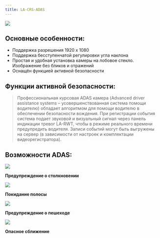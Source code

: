 ```yaml
---
title: LA-CRS-ADAS
---
```


![](/img/ADAS-small-cutout.png)

## **Основные особенности:**

* Поддержка разрешения 1920 х 1080
* Поддержка бесступенчатой регулировки угла наклона
* Простая и удобная установка камеры на лобовое стекло. Изображение без бликов и отражений
* Оснащён функцией активной безопасности

## **Функции активной безопасности:**

> Профессиональная курсовая ADAS камера (Advanced driver assistance systems – усовершенствованная система помощи водителю) обладает алгоритмом для помощи водителю в обеспечении безопасности вождения. При регистрации события система подает звуковой и визуальный сигнал через панель индикации тревог LA-RWT, чтобы в режиме реального времени предупредить водителя. Записи событий могут быть выгружены на сервер (в зависимости от настроек и комплектации видеорегистратора).

## **Возможности ADAS:**

![](/img/bumping-cutout.png)

**Предупреждение о столкновении**

![](/img/line-leaving-cutout.png)

**Покидание полосы**

![](/img/pedastrians-cutout.png)

**Предупреждение о пешеходе**

![](/img/short-distance-cutout.png)

**Опасное сближение**
